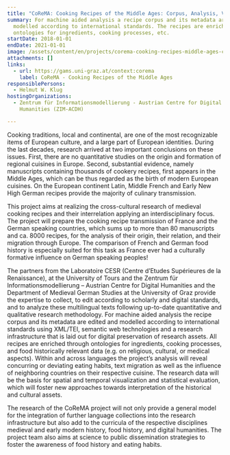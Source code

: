 ```yaml
---
title: "CoReMA: Cooking Recipes of the Middle Ages: Corpus, Analysis, Visualisation"
summary: For machine aided analysis a recipe corpus and its metadata are
  modelled according to international standards. The recipes are enriched by
  ontologies for ingredients, cooking processes, etc.
startDate: 2018-01-01
endDate: 2021-01-01
image: /assets/content/en/projects/corema-cooking-recipes-middle-ages-corpus-analysis-visualisation/corema_-_cooking_recipes_of_the_middle_ages.jpg
attachments: []
links:
  - url: https://gams.uni-graz.at/context:corema
    label: CoReMA - Cooking Recipes of the Middle Ages
responsiblePersons:
  - Helmut W. Klug
hostingOrganizations:
  - Zentrum für Informationsmodellierung - Austrian Centre for Digital
    Humanities (ZIM-ACDH)

---
```

Cooking traditions, local and continental, are one of the most recognizable items of European culture, and a large part of European identities. During the last decades, research arrived at two important conclusions on these issues. First, there are no quantitative studies on the origin and formation of regional cuisines in Europe. Second, substantial evidence, namely manuscripts containing thousands of cookery recipes, first appears in the Middle Ages, which can be thus regarded as the birth of modern European cuisines. On the European continent Latin, Middle French and Early New High German recipes provide the majority of culinary transmission.

This project aims at realizing the cross-cultural research of medieval cooking recipes and their interrelation applying an interdisciplinary focus. The project will prepare the cooking recipe transmission of France and the German speaking countries, which sums up to more than 80 manuscripts and ca. 8000 recipes, for the analysis of their origin, their relation, and their migration through Europe. The comparison of French and German food history is especially suited for this task as France ever had a culturally formative influence on German speaking peoples!

The partners from the Laboratoire CESR (Centre d’Etudes Supérieures de la Renaissance), at the University of Tours and the Zentrum für Informationsmodellierung – Austrian Centre for Digital Humanities and the Department of Medieval German Studies at the University of Graz provide the expertise to collect, to edit according to scholarly and digital standards, and to analyze these multilingual texts following up-to-date quantitative and qualitative research methodology. For machine aided analysis the recipe corpus and its metadata are edited and modelled according to international standards using XML/TEI, semantic web technologies and a research infrastructure that is laid out for digital preservation of research assets. All recipes are enriched through ontologies for ingredients, cooking processes, and food historically relevant data (e.g. on religious, cultural, or medical aspects). Within and across languages the project’s analysis will reveal concurring or deviating eating habits, text migration as well as the influence of neighboring countries on their respective cuisine. The research data will be the basis for spatial and temporal visualization and statistical evaluation, which will foster new approaches towards interpretation of the historical and cultural assets.

The research of the CoReMA project will not only provide a general model for the integration of further language collections into the research infrastructure but also add to the curricula of the respective disciplines medieval and early modern history, food history, and digital humanities. The project team also aims at science to public dissemination strategies to foster the awareness of food history and eating habits.